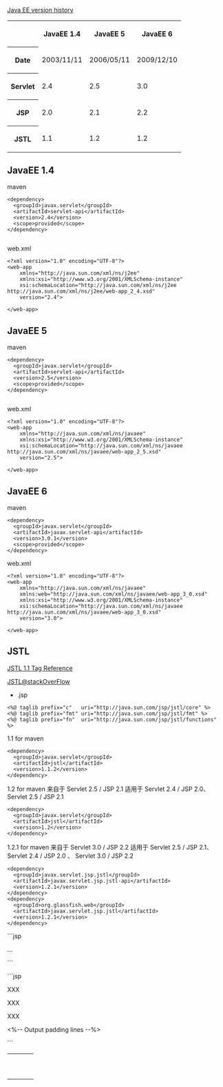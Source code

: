 [http://en.wikipedia.org/wiki/Java_EE_version_history Java EE version history]
<table>
<tr>
  <th></th>
  <th>JavaEE 1.4</th>
  <th>JavaEE 5</th>
  <th>JavaEE 6</th>
</tr>
<tr>
  <th>Date</th>
  <td>2003/11/11</td>
  <td>2006/05/11</td>
  <td>2009/12/10</td>
</tr>
<tr>
  <th>Servlet</th>
  <td>2.4</td>
  <td>2.5</td>
  <td>3.0</td>
</tr>
<tr>
  <th>JSP</th>
  <td>2.0</td>
  <td>2.1</td>
  <td>2.2</td>
</tr>
<tr>
  <th>JSTL</th>
  <td>1.1</td>
  <td>1.2</td>
  <td>1.2</td>
</tr>
</table>


== JavaEE 1.4 ==
maven 
<source>
<dependency>
  <groupId>javax.servlet</groupId>
  <artifactId>servlet-api</artifactId>
  <version>2.4</version>
  <scope>provided</scope>
</dependency>
            
</source>

web.xml
<source>
<?xml version="1.0" encoding="UTF-8"?>
<web-app
    xmlns="http://java.sun.com/xml/ns/j2ee"
    xmlns:xsi="http://www.w3.org/2001/XMLSchema-instance"
    xsi:schemaLocation="http://java.sun.com/xml/ns/j2ee http://java.sun.com/xml/ns/j2ee/web-app_2_4.xsd"
    version="2.4">

</web-app>
</source>

== JavaEE 5 ==
maven
<source>
<dependency>
  <groupId>javax.servlet</groupId>
  <artifactId>servlet-api</artifactId>
  <version>2.5</version>
  <scope>provided</scope>
</dependency>
            
</source>
web.xml
<source>
<?xml version="1.0" encoding="UTF-8"?>
<web-app 
    xmlns="http://java.sun.com/xml/ns/javaee"
    xmlns:xsi="http://www.w3.org/2001/XMLSchema-instance"
    xsi:schemaLocation="http://java.sun.com/xml/ns/javaee http://java.sun.com/xml/ns/javaee/web-app_2_5.xsd"
    version="2.5">

</web-app>
</source>

== JavaEE 6 ==
maven
<source>
<dependency>
  <groupId>javax.servlet</groupId>
  <artifactId>javax.servlet-api</artifactId>
  <version>3.0.1</version>
  <scope>provided</scope>
</dependency>
</source>
web.xml
<source>
<?xml version="1.0" encoding="UTF-8"?>
<web-app
    xmlns="http://java.sun.com/xml/ns/javaee"
    xmlns:web="http://java.sun.com/xml/ns/javaee/web-app_3_0.xsd"
    xmlns:xsi="http://www.w3.org/2001/XMLSchema-instance"
    xsi:schemaLocation="http://java.sun.com/xml/ns/javaee http://java.sun.com/xml/ns/javaee/web-app_3_0.xsd"
    version="3.0">
 
</web-app>
</source>

== JSTL ==
[http://docs.oracle.com/javaee/5/jstl/1.1/docs/tlddocs/index.html JSTL 1.1 Tag Reference]

[http://stackoverflow.com/tags/jstl/info JSTL@stackOverFlow]

*.jsp
<source>
<%@ taglib prefix="c"   uri="http://java.sun.com/jsp/jstl/core" %>
<%@ taglib prefix="fmt" uri="http://java.sun.com/jsp/jstl/fmt" %>
<%@ taglib prefix="fn"  uri="http://java.sun.com/jsp/jstl/functions" %>
</source>

1.1 for maven
<source>
<dependency>
  <groupId>javax.servlet</groupId>
  <artifactId>jstl</artifactId>
  <version>1.1.2</version>
</dependency>
</source>

1.2 for maven
来自于 Servlet 2.5 / JSP 2.1
适用于 Servlet 2.4 / JSP 2.0、 Servlet 2.5 / JSP 2.1 
<source>
<dependency>
  <groupId>javax.servlet</groupId>
  <artifactId>jstl</artifactId>
  <version>1.2</version>
</dependency>
</source>

1.2.1 for maven
来自于 Servlet 3.0 / JSP 2.2 
适用于 Servlet 2.5 / JSP 2.1、Servlet 2.4 / JSP 2.0 、 Servlet 3.0 / JSP 2.2 
<source>
<dependency>
  <groupId>javax.servlet.jsp.jstl</groupId>
  <artifactId>javax.servlet.jsp.jstl-api</artifactId>
  <version>1.2.1</version>
</dependency>
<dependency>
  <groupId>org.glassfish.web</groupId>
  <artifactId>javax.servlet.jsp.jstl</artifactId>
  <version>1.2.1</version>
</dependency>
</source>


```jsp
<c:forEach items="${xxxList}" var="xxx" varStatus="loopStatus">
   <tr class="${loopStatus.index % 2 == 0 ? 'even_row' : 'odd_row'}">...</tr>
</c:forEach>
```

```jsp
<c:forEach items="${xxxList}" var="xxx" >
  <tr>
      <td>XXX</td>
      <td>XXX</td>
      <td>XXX</td>
  </tr>
</c:forEach>
<c:forEach var="i" begin="${fn:length(xxxList)}" end="9"  > <%-- Output padding lines --%>
<table >
  <tr>
      <td>&nbsp;</td>
      <td>&nbsp;</td>
      <td>&nbsp;</td>
  </tr>
</c:forEach>
```